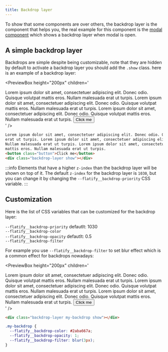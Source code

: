 ```yaml
---
title: Backdrop layer
---
```



To show that some components are over others, the backdrop layer is the component that helps you, the real example for this component is the [modal component](/docs/components/modal) which shows a backdrop layer when modal is open.

## A simple backdrop layer

Backdrops are simple despite being customizable, note that they are hidden by default to activate a backdrop layer you should add the `.show` class. here is an example of a backdrop layer:

<PreviewBox
  height="200px"
  children='
<!DOCTYPE html>
<html lang="en">
	<head>
		<meta charset="UTF-8" />
		<meta http-equiv="X-UA-Compatible" content="IE=edge" />
		<meta name="viewport" content="width=device-width, initial-scale=1.0" />
		<link rel="stylesheet" href="https://raw.githack.com/amir2mi/FlatifyCSS/master/dist/css/flatify-min.css" />
		<title>Backdrop layer</title>
	</head>
	<body>
        Lorem ipsum dolor sit amet, consectetuer adipiscing elit. Donec odio. Quisque volutpat mattis eros. Nullam malesuada erat ut turpis.
        Lorem ipsum dolor sit amet, consectetuer adipiscing elit. Donec odio. Quisque volutpat mattis eros. Nullam malesuada erat ut turpis.
        Lorem ipsum dolor sit amet, consectetuer adipiscing elit. Donec odio. Quisque volutpat mattis eros. Nullam malesuada erat ut turpis.
        <button class="button">Click me</button>
        <div class="backdrop-layer show"></div>
	</body>
</html>
'
/>

```html {6} title="index.html"
Lorem ipsum dolor sit amet, consectetuer adipiscing elit. Donec odio. Quisque volutpat mattis eros. Nullam malesuada
erat ut turpis. Lorem ipsum dolor sit amet, consectetuer adipiscing elit. Donec odio. Quisque volutpat mattis eros.
Nullam malesuada erat ut turpis. Lorem ipsum dolor sit amet, consectetuer adipiscing elit. Donec odio. Quisque volutpat
mattis eros. Nullam malesuada erat ut turpis.
<button class="button">Click me</button>
<div class="backdrop-layer show"></div>
```

:::info
Elements that have a higher `z-index` than the backdrop layer will be shown on top of it. The default `z-index` for the backdrop layer is `1030`, but you can change it by changing the `--flatify__backdrop-priority` CSS variable.
:::

## Customization

Here is the list of CSS variables that can be customized for the backdrop layer:

`--flatify__backdrop-priority` defautlt: 1030  
`--flatify__backdrop-color`  
`--flatify__backdrop-opacity` defautlt: 0.5  
`--flatify__backdrop-filter`

For example you use `--flatify__backdrop-filter` to set blur effect which is a common effect for backdrops nowadays:

<PreviewBox
  height="200px"
  children='
<!DOCTYPE html>
<html lang="en">
	<head>
		<meta charset="UTF-8" />
		<meta http-equiv="X-UA-Compatible" content="IE=edge" />
		<meta name="viewport" content="width=device-width, initial-scale=1.0" />
		<link rel="stylesheet" href="https://raw.githack.com/amir2mi/FlatifyCSS/master/dist/css/flatify-min.css" />
		<title>Backdrop layer</title>
        <style>
            .my-backdrop{
                --flatify__backdrop-color: #2aba667a;
                --flatify__backdrop-opacity: 1;
                --flatify__backdrop-filter: blur(3px);
            }
        </style>
	</head>
	<body>
        Lorem ipsum dolor sit amet, consectetuer adipiscing elit. Donec odio. Quisque volutpat mattis eros. Nullam malesuada erat ut turpis.
        Lorem ipsum dolor sit amet, consectetuer adipiscing elit. Donec odio. Quisque volutpat mattis eros. Nullam malesuada erat ut turpis.
        Lorem ipsum dolor sit amet, consectetuer adipiscing elit. Donec odio. Quisque volutpat mattis eros. Nullam malesuada erat ut turpis.
        <button class="button">Click me</button>
        <div class="backdrop-layer my-backdrop show"></div>
	</body>
</html>
'
/>

```html title="index.html"
<div class="backdrop-layer my-backdrop show"></div>
```

```css title="index.css"
.my-backdrop {
  --flatify__backdrop-color: #2aba667a;
  --flatify__backdrop-opacity: 1;
  --flatify__backdrop-filter: blur(3px);
}
```
